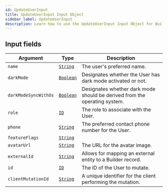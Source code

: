 ```yaml
---
id: UpdateUserInput
title: UpdateUserInput Input Object
sidebar_label: UpdateUserInput
description: Learn how to use the UpdateUserInput Input Object for Builder's API.
---
```


## Input fields

| Argument             | Type                                       | Description                                                               |
| -------------------- | ------------------------------------------ | ------------------------------------------------------------------------- |
| `name`               | [`String`](/docs/composer/builder/api/schema/scalar/String.mdx)   | The user's preferred name.                                                |
| `darkMode`           | [`Boolean`](/docs/composer/builder/api/schema/scalar/Boolean.mdx) | Designates whether the User has dark mode activated or not.               |
| `darkModeSyncWithOs` | [`Boolean`](/docs/composer/builder/api/schema/scalar/Boolean.mdx) | Designates whether dark mode should be derived from the operating system. |
| `role`               | [`ID`](/docs/composer/builder/api/schema/scalar/ID.mdx)           | The role to associate with the User.                                      |
| `phone`              | [`String`](/docs/composer/builder/api/schema/scalar/String.mdx)   | The preferred contact phone number for the User.                          |
| `featureFlags`       | [`String`](/docs/composer/builder/api/schema/scalar/String.mdx)   |                                                                           |
| `avatarUrl`          | [`String`](/docs/composer/builder/api/schema/scalar/String.mdx)   | The URL for the avatar image.                                             |
| `externalId`         | [`String`](/docs/composer/builder/api/schema/scalar/String.mdx)   | Allows for mapping an external entity to a Builder record.              |
| `id`                 | [`ID`](/docs/composer/builder/api/schema/scalar/ID.mdx)           | The ID of the User to mutate.                                             |
| `clientMutationId`   | [`String`](/docs/composer/builder/api/schema/scalar/String.mdx)   | A unique identifier for the client performing the mutation.               |
